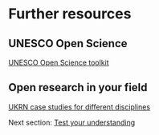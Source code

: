 # Further resources {#sec-resources}

## UNESCO Open Science

[UNESCO Open Science toolkit](https://www.unesco.org/en/open-science/toolkit)

## Open research in your field

[UKRN case studies for different disciplines](https://www.ukrn.org/disciplines/)

Next section: [Test your understanding](Quiz.qmd#sec-quiz)
